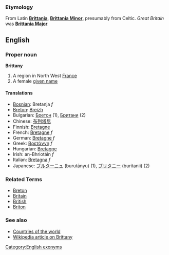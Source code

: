 ===Etymology===
From Latin '''[[Brittania]]''', '''[[Brittania Minor]]''', presumably from Celtic.  ''Great Britain'' was '''[[Brittania Major]]'''

==English==

===Proper noun===
'''Brittany'''
# A region in North West [[France]]
# A female [[given name]]

====Translations====
*[[Bosnian]]: Bretanja ''f''
*[[Breton]]: [[Breizh]]
*Bulgarian: [[Бретон]] (1), [[Британи]] (2)
*Chinese: [[布列塔尼]]
*Finnish: [[Bretagne]]
*French: [[Bretagne]] ''f''
*German: [[Bretagne]] ''f''
*Greek: [[Βρετάννη]] ''f''
*Hungarian: [[Bretagne]]
*Irish: an-Bhriotáin ''f''
*Italian: [[Bretagna]] ''f''
*Japanese: [[ブルターニュ]] (burutānyu) (1), [[ブリタニー]] (buritanii) (2)

===Related Terms===
*[[Breton]]
*[[Britain]]
*[[British]]
*[[Briton]]

===See also===
*[[Countries of the world]]
*[[w:Brittany|Wikipedia article on Brittany]]

[[Category:English exonyms]]